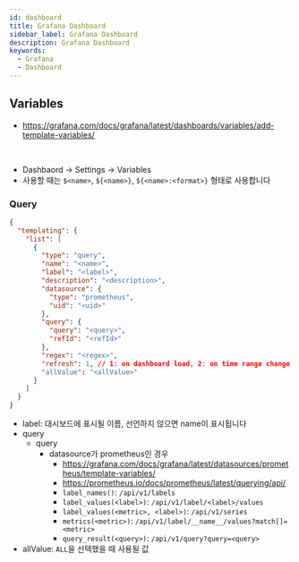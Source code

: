 ```yaml
---
id: dashboard
title: Grafana Dashboard
sidebar_label: Grafana Dashboard
description: Grafana Dashboard
keywords:
  - Grafana
  - Dashboard
---
```


## Variables

- https://grafana.com/docs/grafana/latest/dashboards/variables/add-template-variables/

<br />

- Dashbaord -\> Settings -\> Variables
- 사용할 때는 `$<name>`, `${<name>}`, `${<name>:<format>}` 형태로 사용합니다

### Query

```json
{
  "templating": {
    "list": [
      {
        "type": "query",
        "name": "<name>",
        "label": "<label>",
        "description": "<description>",
        "datasource": {
          "type": "prometheus",
          "uid": "<uid>"
        },
        "query": {
          "query": "<query>",
          "refId": "<refId>"
        },
        "regex": "<regex>",
        "refresh": 1, // 1: on dashboard load, 2: on time range change
        "allValue": "<allValue>"
      }
    ]
  }
}
```

- label: 대시보드에 표시될 이름, 선언하지 않으면 name이 표시됩니다
- query
  - query
    - datasource가 prometheus인 경우
      - https://grafana.com/docs/grafana/latest/datasources/prometheus/template-variables/
      - https://prometheus.io/docs/prometheus/latest/querying/api/
      - `label_names()`: `/api/v1/labels`
      - `label_values(<label>)`: `/api/v1/label/<label>/values`
      - `label_values(<metric>, <label>)`: `/api/v1/series`
      - `metrics(<metric>)`: `/api/v1/label/__name__/values?match[]=<metric>`
      - `query_result(<query>)`: `/api/v1/query?query=<query>`
- allValue: `ALL`을 선택했을 때 사용될 값
